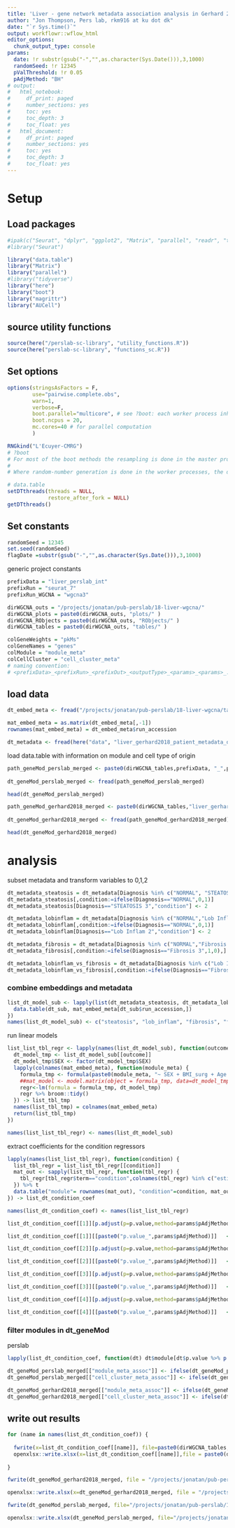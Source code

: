 ```yaml
---
title: 'Liver - gene network metadata association analysis in Gerhard 2018 bulk data'
author: "Jon Thompson, Pers lab, rkm916 at ku dot dk"
date: "`r Sys.time()`" 
output: workflowr::wflow_html
editor_options:
  chunk_output_type: console
params: 
  date: !r substr(gsub("-","",as.character(Sys.Date())),3,1000)
  randomSeed: !r 12345
  pValThreshold: !r 0.05
  pAdjMethod: "BH"
# output:
#   html_notebook:
#     df_print: paged
#     number_sections: yes
#     toc: yes
#     toc_depth: 3
#     toc_float: yes
#   html_document:
#     df_print: paged
#     number_sections: yes
#     toc: yes
#     toc_depth: 3
#     toc_float: yes
---
```


# Setup

## Load packages

```r
#ipak(c("Seurat", "dplyr", "ggplot2", "Matrix", "parallel", "readr", "tidyr"))
#library("Seurat")

library("data.table")
library("Matrix")
library("parallel")
#library("tidyverse")
library("here")
library("boot")
library("magrittr")
library("AUCell")
```

## source utility functions

```r
source(here("/perslab-sc-library", "utility_functions.R"))
source(here("perslab-sc-library", "functions_sc.R"))
```

## Set options

```r
options(stringsAsFactors = F, 
        use="pairwise.complete.obs", 
        warn=1, 
        verbose=F,
        boot.parallel="multicore", # see ?boot: each worker process inherits the environment of the current session, including the workspace and the loaded namespaces and attached packages (but not the random number seed: see below). 
        boot.ncpus = 20,
        mc.cores=40 # for parallel computation
        ) 

RNGkind("L'Ecuyer-CMRG")
# ?boot
# For most of the boot methods the resampling is done in the master process, but not if simple = TRUE nor sim = "parametric". In those cases (or where statistic itself uses random numbers), more care is needed if the results need to be reproducible. Resampling is done in the worker processes by censboot(sim = "wierd") and by most of the schemes in tsboot (the exceptions being sim == "fixed" and sim == "geom" with the default ran.gen).
# 
# Where random-number generation is done in the worker processes, the default behaviour is that each worker chooses a separate seed, non-reproducibly. However, with parallel = "multicore" or parallel = "snow" using the default cluster, a second approach is used if RNGkind("L'Ecuyer-CMRG") has been selected. In that approach each worker gets a different subsequence of the RNG stream based on the seed at the time the worker is spawned and so the results will be reproducible if ncpus is unchanged, and for parallel = "multicore" if parallel::mc.reset.stream() is called: see the examples for mclapply. 

# data.table
setDTthreads(threads = NULL, 
             restore_after_fork = NULL)
getDTthreads()
```

## Set constants

```r
randomSeed = 12345
set.seed(randomSeed)
flagDate =substr(gsub("-","",as.character(Sys.Date())),3,1000)
```


generic project constants 

```r
prefixData = "liver_perslab_int"
prefixRun = "seurat_7"
prefixRun_WGCNA = "wgcna3"

dirWGCNA_outs = "/projects/jonatan/pub-perslab/18-liver-wgcna/"
dirWGCNA_plots = paste0(dirWGCNA_outs, "plots/" )
dirWGCNA_RObjects = paste0(dirWGCNA_outs, "RObjects/" )
dirWGCNA_tables = paste0(dirWGCNA_outs, "tables/" )

colGeneWeights = "pkMs"
colGeneNames = "genes"
colModule = "module_meta"
colCellCluster = "cell_cluster_meta"
# naming convention:
# <prefixData>_<prefixRun>_<prefixOut>_<outputType>_<params>_<params>_..._<date>.pdf

```

## load data

```r
dt_embed_meta <- fread("/projects/jonatan/pub-perslab/18-liver-wgcna/tables/liver_perslab_int_wgcna3_modmeta_embed.csv.gz")
```

```r
mat_embed_meta = as.matrix(dt_embed_meta[,-1])
rownames(mat_embed_meta) = dt_embed_meta$run_accession
```

```r
dt_metadata <- fread(here("data", "liver_gerhard2018_patient_metadata_qc.csv.gz"))
```

load data.table with information on module and cell type of origin

```r
path_geneMod_perslab_merged <- paste0(dirWGCNA_tables,prefixData, "_",prefixRun_WGCNA,"_geneMod_merged_200325.csv.gz")
  
dt_geneMod_perslab_merged <- fread(path_geneMod_perslab_merged)

head(dt_geneMod_perslab_merged)
```

```r
path_geneMod_gerhard2018_merged <- paste0(dirWGCNA_tables,"liver_gerhard2018_wgcna3_geneMod_merged_200325.csv.gz")
  
dt_geneMod_gerhard2018_merged <- fread(path_geneMod_gerhard2018_merged)

head(dt_geneMod_gerhard2018_merged)
```

# analysis

subset metadata and transform variables to 0,1,2

```r
dt_metadata_steatosis = dt_metadata[Diagnosis %in% c("NORMAL", "STEATOSIS 2", "STEATOSIS 3"),]
dt_metadata_steatosis[,condition:=ifelse(Diagnosis=="NORMAL",0,1)]
dt_metadata_steatosis[Diagnosis=="STEATOSIS 3","condition"] <- 2
```

```r
dt_metadata_lobinflam = dt_metadata[Diagnosis %in% c("NORMAL","Lob Inflam 1", "Lob Inflam 2"),]
dt_metadata_lobinflam[,condition:=ifelse(Diagnosis=="NORMAL",0,1)]
dt_metadata_lobinflam[Diagnosis=="Lob Inflam 2","condition"] <- 2
```

```r
dt_metadata_fibrosis = dt_metadata[Diagnosis %in% c("NORMAL","Fibrosis 3"),]
dt_metadata_fibrosis[,condition:=ifelse(Diagnosis=="Fibrosis 3",1,0),]
```

```r
dt_metadata_lobinflam_vs_fibrosis = dt_metadata[Diagnosis %in% c("Lob Inflam 1", "Lob Inflam 2","Fibrosis 3"),]
dt_metadata_lobinflam_vs_fibrosis[,condition:=ifelse(Diagnosis=="Fibrosis 3",1,0),]
```

### combine embeddings and metadata


```r
list_dt_model_sub <- lapply(list(dt_metadata_steatosis, dt_metadata_lobinflam, dt_metadata_fibrosis, dt_metadata_lobinflam_vs_fibrosis), function(dt_sub) {
  data.table(dt_sub, mat_embed_meta[dt_sub$run_accession,])
})
names(list_dt_model_sub) <- c("steatosis", "lob_inflam", "fibrosis", "fibrosis_vs_lob_inflam")
```

run linear models 

```r
list_list_tbl_regr <- lapply(names(list_dt_model_sub), function(outcome) {
  dt_model_tmp <- list_dt_model_sub[[outcome]]
  dt_model_tmp$SEX <- factor(dt_model_tmp$SEX)
  lapply(colnames(mat_embed_meta), function(module_meta) {
    formula_tmp <- formula(paste0(module_meta, "~ SEX + BMI_surg + Age + condition"))
    ##mat_model <- model.matrix(object = formula_tmp, data=dt_model_tmp)
    regr<-lm(formula = formula_tmp, dt_model_tmp)
    regr %>% broom::tidy() 
  }) -> list_tbl_tmp 
  names(list_tbl_tmp) = colnames(mat_embed_meta)
  return(list_tbl_tmp)
})

names(list_list_tbl_regr) <- names(list_dt_model_sub)
```

extract coefficients for the condition regressors 

```r
lapply(names(list_list_tbl_regr), function(condition) {
  list_tbl_regr = list_list_tbl_regr[[condition]]
  mat_out <- sapply(list_tbl_regr, function(tbl_regr) {
    tbl_regr[tbl_regr$term=="condition",colnames(tbl_regr) %in% c("estimate","std.error","statistic","p.value")] 
  }) %>% t
  data.table("module"= rownames(mat_out), "condition"=condition, mat_out)
}) -> list_dt_condition_coef

names(list_dt_condition_coef) <- names(list_list_tbl_regr)
```

```r
list_dt_condition_coef[[1]][p.adjust(p=p.value,method=params$pAdjMethod) %>% '<'(params$pValThreshold)]
```

```r
list_dt_condition_coef[[1]][[paste0("p.value_",params$pAdjMethod)]]   <- p.adjust(p=list_dt_condition_coef[[1]]$p.value,method=params$pAdjMethod)
```

```r
list_dt_condition_coef[[2]][p.adjust(p=p.value,method=params$pAdjMethod) %>% '<'(params$pValThreshold)]
```

```r
list_dt_condition_coef[[2]][[paste0("p.value_",params$pAdjMethod)]]   <- p.adjust(p=list_dt_condition_coef[[2]]$p.value,method=params$pAdjMethod)
```

```r
list_dt_condition_coef[[3]][p.adjust(p=p.value,method=params$pAdjMethod) %>% '<'(params$pValThreshold)]
```

```r
list_dt_condition_coef[[3]][[paste0("p.value_",params$pAdjMethod)]]   <- p.adjust(p=list_dt_condition_coef[[3]]$p.value,method=params$pAdjMethod)
```

```r
list_dt_condition_coef[[4]][p.adjust(p=p.value,method=params$pAdjMethod) %>% '<'(params$pValThreshold)]
```

```r
list_dt_condition_coef[[4]][[paste0("p.value_",params$pAdjMethod)]]   <- p.adjust(p=list_dt_condition_coef[[4]]$p.value,method=params$pAdjMethod)
```

### filter modules in dt_geneMod

perslab

```r
lapply(list_dt_condition_coef, function(dt) dt$module[dt$p.value %>% p.adjust(p=.,method=params$pAdjMethod) %>% '<'(params$pValThreshold)]) %>% Reduce(x=., f=function(vec1,vec2)c(vec1,vec2))  %>% unique -> vec_mods_assoc
```

```r
dt_geneMod_perslab_merged[["module_meta_assoc"]] <- ifelse(dt_geneMod_perslab_merged[["module_meta"]] %in% vec_mods_assoc,dt_geneMod_perslab_merged[["module_meta"]], NA_character_)
dt_geneMod_perslab_merged[["cell_cluster_meta_assoc"]] <- ifelse(dt_geneMod_perslab_merged[["module_meta"]] %in% vec_mods_assoc,dt_geneMod_perslab_merged[["cell_cluster_meta"]], NA_character_)
```

```r
dt_geneMod_gerhard2018_merged[["module_meta_assoc"]] <- ifelse(dt_geneMod_gerhard2018_merged[["module_meta"]] %in% vec_mods_assoc,dt_geneMod_gerhard2018_merged[["module_meta"]], NA_character_)
dt_geneMod_gerhard2018_merged[["cell_cluster_meta_assoc"]] <- ifelse(dt_geneMod_gerhard2018_merged[["module_meta"]] %in% vec_mods_assoc,dt_geneMod_gerhard2018_merged[["cell_cluster_meta"]], NA_character_)
```

## write out results

```r
for (name in names(list_dt_condition_coef)) {
  
  fwrite(x=list_dt_condition_coef[[name]], file=paste0(dirWGCNA_tables, prefixData, "_metamods_", name, "_association_in_gerhard2018_", flagDate,".csv"))
  openxlsx::write.xlsx(x=list_dt_condition_coef[[name]],file = paste0(dirWGCNA_tables, prefixData, "_metamods_", name, "_association_in_gerhard2018_", flagDate,".xlsx"))
  
}
```

```r
fwrite(dt_geneMod_gerhard2018_merged, file = "/projects/jonatan/pub-perslab/18-liver-wgcna/tables/liver_gerhard2018_wgcna3_geneMod_merged_200325.csv.gz", compress="gzip")

openxlsx::write.xlsx(x=dt_geneMod_gerhard2018_merged, file = "/projects/jonatan/pub-perslab/18-liver-wgcna/tables/liver_gerhard2018_wgcna3_geneMod_merged_200325.xlsx")
```

```r
fwrite(dt_geneMod_perslab_merged, file="/projects/jonatan/pub-perslab/18-liver-wgcna/tables/liver_perslab_int_wgcna3_geneMod_merged_200325.csv.gz", compress="gzip")

openxlsx::write.xlsx(dt_geneMod_perslab_merged, file="/projects/jonatan/pub-perslab/18-liver-wgcna/tables/liver_perslab_int_wgcna3_geneMod_merged_200325.xlsx")
```


